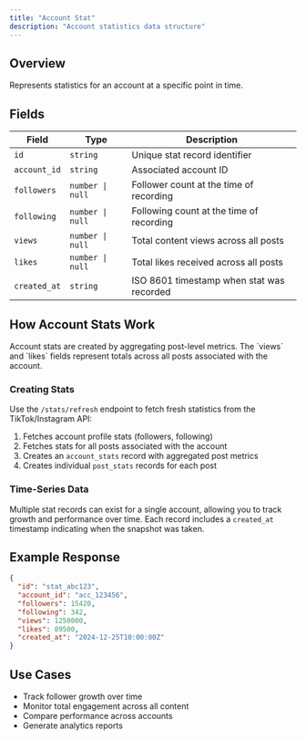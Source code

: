 ```yaml
---
title: "Account Stat"
description: "Account statistics data structure"
---
```


## Overview

Represents statistics for an account at a specific point in time.

## Fields

| Field | Type | Description |
|-------|------|-------------|
| `id` | `string` | Unique stat record identifier |
| `account_id` | `string` | Associated account ID |
| `followers` | `number \| null` | Follower count at the time of recording |
| `following` | `number \| null` | Following count at the time of recording |
| `views` | `number \| null` | Total content views across all posts |
| `likes` | `number \| null` | Total likes received across all posts |
| `created_at` | `string` | ISO 8601 timestamp when stat was recorded |

## How Account Stats Work

<Note>
  Account stats are created by aggregating post-level metrics. The `views` and `likes` fields represent totals across all posts associated with the account.
</Note>

### Creating Stats

Use the `/stats/refresh` endpoint to fetch fresh statistics from the TikTok/Instagram API:

1. Fetches account profile stats (followers, following)
2. Fetches stats for all posts associated with the account
3. Creates an `account_stats` record with aggregated post metrics
4. Creates individual `post_stats` records for each post

### Time-Series Data

Multiple stat records can exist for a single account, allowing you to track growth and performance over time. Each record includes a `created_at` timestamp indicating when the snapshot was taken.

## Example Response

```json
{
  "id": "stat_abc123",
  "account_id": "acc_123456",
  "followers": 15420,
  "following": 342,
  "views": 1250000,
  "likes": 89500,
  "created_at": "2024-12-25T10:00:00Z"
}
```

## Use Cases

- Track follower growth over time
- Monitor total engagement across all content
- Compare performance across accounts
- Generate analytics reports

